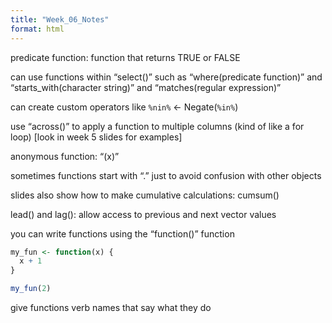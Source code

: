 ```yaml
---
title: "Week_06_Notes"
format: html
---
```


predicate function: function that returns TRUE or FALSE

can use functions within "select()" such as "where(predicate function)" and "starts_with(character string)" and "matches(regular expression)"

can create custom operators like `%nin%` <- Negate(`%in%`) 

use "across()" to apply a function to multiple columns (kind of like a for loop) [look in week 5 slides for examples]

anonymous function: "\(x)"

sometimes functions start with "." just to avoid confusion with other objects

slides also show how to make cumulative calculations: cumsum()

lead() and lag(): allow access to previous and next vector values

you can write functions using the "function()" function

```r
my_fun <- function(x) {
  x + 1
}

my_fun(2)
```

give functions verb names that say what they do




